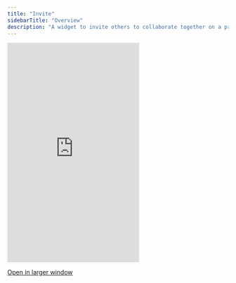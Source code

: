 ```yaml
---
title: "Invite"
sidebarTitle: "Overview"
description: "A widget to invite others to collaborate together on a project"
---
```




<Frame>
<iframe
  src="https://landing-page-demo-velt.vercel.app/?feature=user-invite"
  scrolling="no"
  frameborder="0"
  class="w-full"
  height="500px"
></iframe>
</Frame>

[Open in larger window](https://landing-page-demo-velt.vercel.app/?feature=user-invite)
